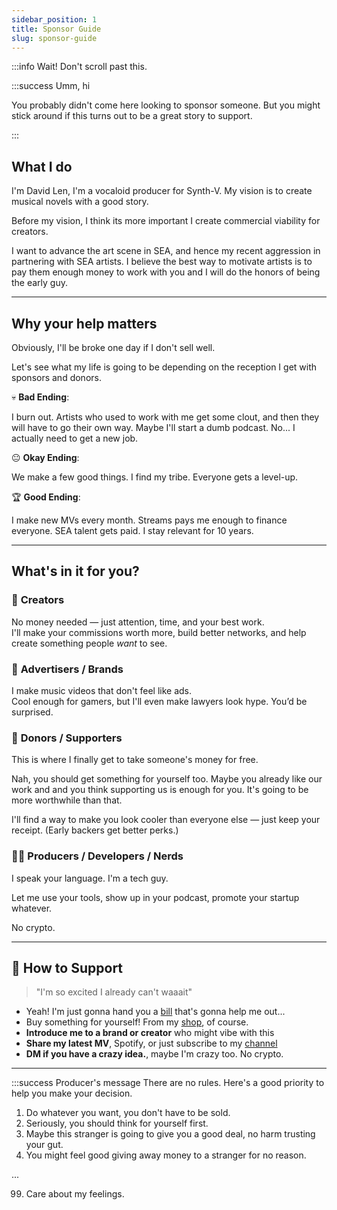 ```yaml
---
sidebar_position: 1
title: Sponsor Guide
slug: sponsor-guide
---
```


:::info Wait! Don't scroll past this.

:::success Umm, hi

You probably didn't come here looking to sponsor someone. But you might stick around if this turns out to be a great story to support.
 
:::



## What I do
I'm David Len, I'm a vocaloid producer for Synth-V. My vision is to create musical novels with a good story. 

Before my vision, I think its more important I create commercial viability for creators. 

I want to advance the art scene in SEA, and hence my recent aggression in partnering with SEA artists. I believe the best way to motivate artists is to pay them enough money to work with you and I will do the honors of being the early guy.  

--- 

## Why your help matters 
Obviously, I'll be broke one day if I don't sell well. 

Let's see what my life is going to be depending on the reception I get with sponsors and donors. 

💀 **Bad Ending**: 

I burn out. Artists who used to work with me get some clout, and then they will have to go their own way. Maybe I'll start a dumb podcast. No... I actually need to get a new job. 

😐 **Okay Ending**: 

We make a few good things. I find my tribe. Everyone gets a level-up.  


🏆 **Good Ending**: 

I make new MVs every month. Streams pays me enough to finance everyone. SEA talent gets paid. I stay relevant for 10 years. 

---

## What's in it for you? 
### 🎨 **Creators**  
No money needed — just attention, time, and your best work.  
I'll make your commissions worth more, build better networks, and help create something people *want* to see.

### 🏢 **Advertisers / Brands**  
I make music videos that don't feel like ads.  
Cool enough for gamers, but I'll even make lawyers look hype. You’d be surprised.

### 💸 **Donors / Supporters**  
This is where I finally get to take someone's money for free. 

Nah, you should get something for yourself too. Maybe you already like our work and and you think supporting us is enough for you. It's going to be more worthwhile than that.

I'll find a way to make you look cooler than everyone else — just keep your receipt. (Early backers get better perks.)

### 👨‍💻 **Producers / Developers / Nerds**  
I speak your language. I'm a tech guy.  

Let me use your tools, show up in your podcast, promote your startup whatever. 

No crypto. 

---
## 🔗 How to Support
> "I'm so excited I already can't waaait"

- Yeah! I'm just gonna hand you a [bill](https://buy.stripe.com/8wMaHW17H48UcMwbIM) that's gonna help me out...
- Buy something for yourself! From my [shop](https://ko-fi.com/justneldivad), of course.
- **Introduce me to a brand or creator** who might vibe with this
- **Share my latest MV**, Spotify, or just subscribe to my [channel](https://www.youtube.com/@justneldivad?sub_confirmation=1)
- **DM if you have a crazy idea.**, maybe I'm crazy too. No crypto. 

---


:::success Producer's message
There are no rules. Here's a good priority to help you make your decision. 

1. Do whatever you want, you don't have to be sold. 
2. Seriously, you should think for yourself first. 
3. Maybe this stranger is going to give you a good deal, no harm trusting your gut. 
4. You might feel good giving away money to a stranger for no reason.

... 

99. Care about my feelings. 








